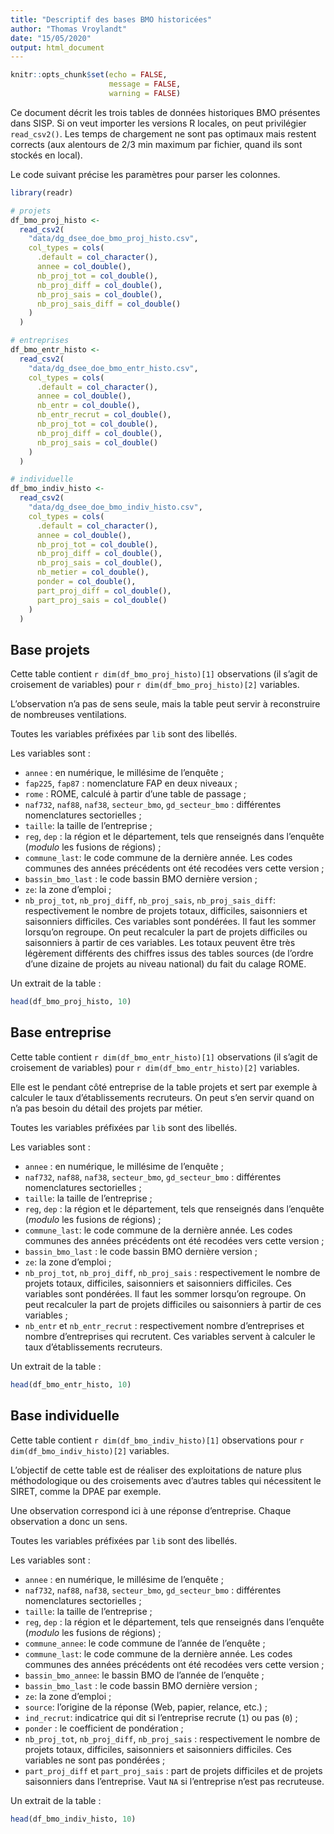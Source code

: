 ```yaml
---
title: "Descriptif des bases BMO historicées"
author: "Thomas Vroylandt"
date: "15/05/2020"
output: html_document
---
```


```r
knitr::opts_chunk$set(echo = FALSE, 
                      message = FALSE,
                      warning = FALSE)
```

Ce document décrit les trois tables de données historiques BMO présentes dans SISP. Si on veut importer les versions R locales, on peut privilégier `read_csv2()`. Les temps de chargement ne sont pas optimaux mais restent corrects (aux alentours de 2/3 min maximum par fichier, quand ils sont stockés en local).

Le code suivant précise les paramètres pour parser les colonnes.

```r
library(readr)

# projets
df_bmo_proj_histo <-
  read_csv2(
    "data/dg_dsee_doe_bmo_proj_histo.csv",
    col_types = cols(
      .default = col_character(),
      annee = col_double(),
      nb_proj_tot = col_double(),
      nb_proj_diff = col_double(),
      nb_proj_sais = col_double(),
      nb_proj_sais_diff = col_double()
    )
  )

# entreprises
df_bmo_entr_histo <-
  read_csv2(
    "data/dg_dsee_doe_bmo_entr_histo.csv",
    col_types = cols(
      .default = col_character(),
      annee = col_double(),
      nb_entr = col_double(),
      nb_entr_recrut = col_double(),
      nb_proj_tot = col_double(),
      nb_proj_diff = col_double(),
      nb_proj_sais = col_double()
    )
  )

# individuelle
df_bmo_indiv_histo <-
  read_csv2(
    "data/dg_dsee_doe_bmo_indiv_histo.csv",
    col_types = cols(
      .default = col_character(),
      annee = col_double(),
      nb_proj_tot = col_double(),
      nb_proj_diff = col_double(),
      nb_proj_sais = col_double(),
      nb_metier = col_double(),
      ponder = col_double(),
      part_proj_diff = col_double(),
      part_proj_sais = col_double()
    )
  )
```

## Base projets

Cette table contient `r dim(df_bmo_proj_histo)[1]` observations (il s'agit de croisement de variables) pour `r dim(df_bmo_proj_histo)[2]` variables.

L'observation n'a pas de sens seule, mais la table peut servir à reconstruire de nombreuses ventilations.

Toutes les variables préfixées par `lib` sont des libellés.

Les variables sont :

+ `annee` : en numérique, le millésime de l'enquête ;
+ `fap225`, `fap87` : nomenclature FAP en deux niveaux ;
+ `rome` : ROME, calculé à partir d'une table de passage ;
+ `naf732`, `naf88`, `naf38`, `secteur_bmo`, `gd_secteur_bmo` : différentes nomenclatures sectorielles ;
+ `taille`: la taille de l'entreprise ;
+ `reg`, `dep` : la région et le département, tels que renseignés dans l'enquête (*modulo* les fusions de régions) ;
+ `commune_last`: le code commune de la dernière année. Les codes communes des années précédents ont été recodées vers cette version ;
+ `bassin_bmo_last` : le code bassin BMO dernière version ;
+ `ze`: la zone d'emploi ;
+ `nb_proj_tot`, `nb_proj_diff`, `nb_proj_sais`, `nb_proj_sais_diff`: respectivement le nombre de projets totaux, difficiles, saisonniers et saisonniers difficiles. Ces variables sont pondérées. Il faut les sommer lorsqu'on regroupe. On peut recalculer la part de projets difficiles ou saisonniers à partir de ces variables. Les totaux peuvent être très légèrement différents des chiffres issus des tables sources (de l'ordre d'une dizaine de projets au niveau national) du fait du calage ROME.

Un extrait de la table :

```r
head(df_bmo_proj_histo, 10)
```

## Base entreprise

Cette table contient `r dim(df_bmo_entr_histo)[1]` observations (il s'agit de croisement de variables) pour `r dim(df_bmo_entr_histo)[2]` variables.

Elle est le pendant côté entreprise de la table projets et sert par exemple à calculer le taux d'établissements recruteurs. On peut s'en servir quand on n'a pas besoin du détail des projets par métier.

Toutes les variables préfixées par `lib` sont des libellés.

Les variables sont :

+ `annee` : en numérique, le millésime de l'enquête ;
+ `naf732`, `naf88`, `naf38`, `secteur_bmo`, `gd_secteur_bmo` : différentes nomenclatures sectorielles ;
+ `taille`: la taille de l'entreprise ;
+ `reg`, `dep` : la région et le département, tels que renseignés dans l'enquête (*modulo* les fusions de régions) ;
+ `commune_last`: le code commune de la dernière année. Les codes communes des années précédents ont été recodées vers cette version ;
+ `bassin_bmo_last` : le code bassin BMO dernière version ;
+ `ze`: la zone d'emploi ;
+ `nb_proj_tot`, `nb_proj_diff`, `nb_proj_sais` : respectivement le nombre de projets totaux, difficiles, saisonniers et saisonniers difficiles. Ces variables sont pondérées. Il faut les sommer lorsqu'on regroupe. On peut recalculer la part de projets difficiles ou saisonniers à partir de ces variables ;
+ `nb_entr` et `nb_entr_recrut` : respectivement nombre d'entreprises et nombre d'entreprises qui recrutent. Ces variables servent à calculer le taux d'établissements recruteurs.

Un extrait de la table :

```r
head(df_bmo_entr_histo, 10)
```

## Base individuelle

Cette table contient `r dim(df_bmo_indiv_histo)[1]` observations pour `r dim(df_bmo_indiv_histo)[2]` variables.

L'objectif de cette table est de réaliser des exploitations de nature plus méthodologique ou des croisements avec d'autres tables qui nécessitent le SIRET, comme la DPAE par exemple.

Une observation correspond ici à une réponse d'entreprise. Chaque observation a donc un sens.

Toutes les variables préfixées par `lib` sont des libellés.

Les variables sont :

+ `annee` : en numérique, le millésime de l'enquête ;
+ `naf732`, `naf88`, `naf38`, `secteur_bmo`, `gd_secteur_bmo` : différentes nomenclatures sectorielles ;
+ `taille`: la taille de l'entreprise ;
+ `reg`, `dep` : la région et le département, tels que renseignés dans l'enquête (*modulo* les fusions de régions) ;
+ `commune_annee`: le code commune de l'année de l'enquête ;
+ `commune_last`: le code commune de la dernière année. Les codes communes des années précédents ont été recodées vers cette version ;
+ `bassin_bmo_annee`: le bassin BMO de l'année de l'enquête ;
+ `bassin_bmo_last` : le code bassin BMO dernière version ;
+ `ze`: la zone d'emploi ;
+ `source`: l'origine de la réponse (Web, papier, relance, etc.) ;
+ `ind_recrut`: indicatrice qui dit si l'entreprise recrute (`1`) ou pas (`0`) ;
+ `ponder` : le coefficient de pondération ;
+ `nb_proj_tot`, `nb_proj_diff`, `nb_proj_sais` : respectivement le nombre de projets totaux, difficiles, saisonniers et saisonniers difficiles. Ces variables ne sont pas pondérées ;
+ `part_proj_diff` et `part_proj_sais` : part de projets difficiles et de projets saisonniers dans l'entreprise. Vaut `NA` si l'entreprise n'est pas recruteuse.

Un extrait de la table :

```r
head(df_bmo_indiv_histo, 10)
```
